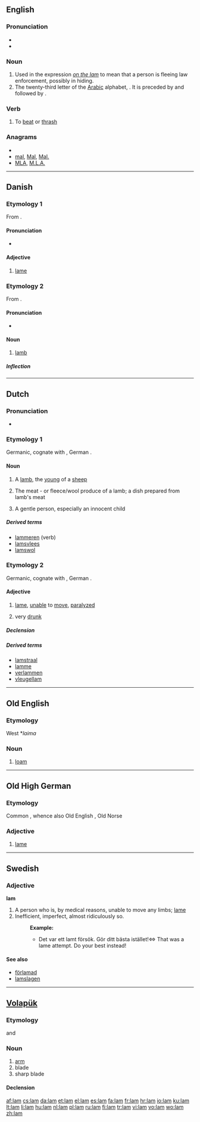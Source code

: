 {{also|Lam|Lam.|l-am|làm|lăm}}
==English==

===Pronunciation===
* {{IPA|/læm/}}
* {{rhymes|æm}}

===Noun===
{{en-noun|-}}

# Used in the expression ''[[on the lam]]''  to mean that a person is fleeing law enforcement, possibly in hiding.
# The twenty-third letter of the [[Arabic]] alphabet, {{Arab|[[ﻝ]]}}. It is preceded by {{Arab|[[ك]]}} and followed by {{Arab|[[م]]}}.

===Verb===
{{en-verb|lams|lamming|lammed}}

# {{transitive}} To [[beat]] or [[thrash]]

===Anagrams===
* {{alphagram|alm}}
* [[mal#English|mal]], [[Mal#English|Mal]], [[Mal.#English|Mal.]]
* [[MLA#English|MLA]], [[M.L.A.#English|M.L.A.]]

----

==Danish==

===Etymology 1===
From {{etyl|non|da}} {{term|lami|lang=non}}.

====Pronunciation====
* {{IPA|/lam/|[lɒmˀ]|lang=da}}

====Adjective====
{{infl|da|adjective|neuter|lamt|definite and plural|lamme}}

# [[lame]]

===Etymology 2===
From {{etyl|non|da}} {{term|lamb|lang=non}}.

====Pronunciation====
* {{IPA|/lam/|[lɒmˀ]|lang=da}}

====Noun====
{{da-noun|stem=lamm|et}}

# [[lamb]]

=====Inflection=====
{{da-noun-infl|stem=lamm|et}}

----

==Dutch==

===Pronunciation===
* {{audio|Nl-lam.ogg|audio}}

===Etymology 1===
Germanic, cognate with {{term|lamb|lang=en}}, German {{term|Lamm|lang=de}}.

====Noun====
{{infl|nl|noun|g=n|plural|[[lammeren]]|diminutive|[[lammetje]]|plural diminutive|[[lammetjes]]}}

# A [[lamb]], the [[young]] of a [[sheep]]
# {{metonymy}} The meat - or fleece/wool produce of a lamb; a dish prepared from lamb's meat
# {{figurative}} A gentle person, especially an innocent child

=====Derived terms=====
{{top4}}
* [[lammeren]] (verb)
* [[lamsvlees]] {{n}}
* [[lamswol]]
{{bottom}}

===Etymology 2===
Germanic, cognate with {{term|lame|lang=en}}, German {{term|lamm|lang=de}}.

====Adjective====
{{nl-adj|lammer}}

# [[lame]], [[unable]] to [[move]], [[paralyzed]]
# {{informal|lang=nl}} very [[drunk]]

=====Declension=====
{{nl-decl-adj|lamme}}

=====Derived terms=====
* [[lamstraal]] {{m}}
* [[lamme]] {{m}}
* [[verlammen]]
* [[vleugellam]]

----

==Old English==

===Etymology===
West {{etyl|gem|ang}} *''laima''

===Noun===
{{infl|ang|noun|head=lām|g=m}}

# [[loam]]

----

==Old High German==

===Etymology===
Common {{proto|Germanic|lamaz|lang=goh}}, whence also Old English {{term|lama|lang=ang}}, Old Norse {{term|lami|lang=non}}

===Adjective===
{{infl|goh|adjective}}

# [[lame]]

----

==Swedish==

===Adjective===
{{sv-adj-reg}}
'''lam'''

# A person who is, by medical reasons, unable to move any limbs; [[lame]]
# Inefficient, imperfect, almost ridiculously so.
#: '''Example:'''
#:* Det var ett lamt försök. Gör ditt bästa istället!<=> That was a lame attempt. Do your best instead!

====See also====
* [[förlamad]]
* [[lamslagen]]

----

==[[Volapük]]==

===Etymology===
{{etyl|de|vo}} {{term|Arm|lang=de}} and {{etyl|en|vo}} {{term|arm|lang=en}}

===Noun===
{{infl|vo|noun}}

# [[arm]]
# blade
# sharp blade

====Declension====
{{vo-noun|lam}}

[[af:lam]]
[[cs:lam]]
[[da:lam]]
[[et:lam]]
[[el:lam]]
[[es:lam]]
[[fa:lam]]
[[fr:lam]]
[[hr:lam]]
[[io:lam]]
[[ku:lam]]
[[lt:lam]]
[[li:lam]]
[[hu:lam]]
[[nl:lam]]
[[pl:lam]]
[[ru:lam]]
[[fi:lam]]
[[tr:lam]]
[[vi:lam]]
[[vo:lam]]
[[wo:lam]]
[[zh:lam]]